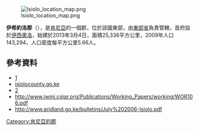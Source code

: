 [[Image:Isiolo_location_map.png|right]]

'''伊希約洛郡'''（{{lang-sw|Kaunti ya Isiolo}}），是[[肯尼亞|肯尼亞]]的一個郡，位於該國東部，由[[東部省_(肯尼亞)|東部省]]負責管轄，首府設於[[伊西奧洛|伊西奧洛]]，始建於2013年3月4日，面積25,336平方公里，2009年人口143,294，人口密度每平方公里5.66人。

==參考資料==
*[http://www.scribd.com/doc/36672705/Kenya-Census-2009]{{Wayback|url=http://www.scribd.com/doc/36672705/Kenya-Census-2009 |date=20180131132616 }}
*[https://web.archive.org/web/20140307072849/http://www.isiolocounty.go.ke/ isiolocounty.go.ke]
*[https://web.archive.org/web/20070928170744/http://www.cck.go.ke/html/final_annex1_cover_status.pdf]
* http://www.iwmi.cgiar.org/Publications/Working_Papers/working/WOR106.pdf {{Wayback|url=http://www.iwmi.cgiar.org/Publications/Working_Papers/working/WOR106.pdf |date=20200716092907 }}
* http://www.aridland.go.ke/bulletins/July%202006-Isiolo.pdf{{dead link|date=2017年11月 |bot=InternetArchiveBot |fix-attempted=yes }}

{{coord|0.883333|N|38.6667|E|source:kolossus-dewiki|display=title}}

{{Kenya-geo-stub}}
[[Category:肯尼亞的郡|Category:肯尼亞的郡]]